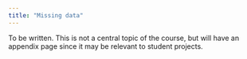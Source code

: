 ```yaml
---
title: "Missing data"
---
```


To be written. This is not a central topic of the course, but will have an appendix page since it may be relevant to student projects.